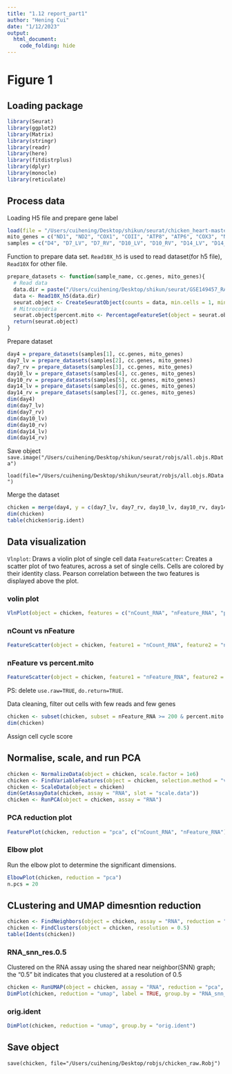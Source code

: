 ```yaml
---
title: "1.12 report_part1"
author: "Hening Cui"
date: "1/12/2023"
output: 
  html_document:
    code_folding: hide
---
```


# Figure 1

## Loading package
```r
library(Seurat)
library(ggplot2)
library(Matrix)
library(stringr)
library(readr)
library(here)
library(fitdistrplus)
library(dplyr)
library(monocle)
library(reticulate)
```

## Process data

Loading H5 file and prepare gene label
```r
load(file = "/Users/cuihening/Desktop/shikun/seurat/chicken_heart-master/data/cc.genes.rda")
mito_genes = c("ND1", "ND2", "COX1", "COII", "ATP8", "ATP6", "COX3", "ND3", "ND4L", "ND4", "ND5", "CYTB", "ND6")
samples = c("D4", "D7_LV", "D7_RV", "D10_LV", "D10_RV", "D14_LV", "D14_RV")
```

Function to prepare data set.
`Read10X_h5` is used to read dataset(for h5 file), `Read10X` for other file.
```r
prepare_datasets <- function(sample_name, cc.genes, mito_genes){
  # Read data
  data.dir = paste("/Users/cuihening/Desktop/shikun/seurat/GSE149457_RAW/chicken_heart_scRNAseq_", sample_name, "_filtered_feature_bc_matrix.h5", sep = "")
  data <- Read10X_h5(data.dir)
  seurat.object <- CreateSeuratObject(counts = data, min.cells = 1, min.features = 1, project = sample_name)
  # Mitrocondria
  seurat.object$percent.mito <- PercentageFeatureSet(object = seurat.object, features = mito_genes)
  return(seurat.object)
}
```

Prepare dataset
```r
day4 = prepare_datasets(samples[1], cc.genes, mito_genes)
day7_lv = prepare_datasets(samples[2], cc.genes, mito_genes)
day7_rv = prepare_datasets(samples[3], cc.genes, mito_genes)
day10_lv = prepare_datasets(samples[4], cc.genes, mito_genes)
day10_rv = prepare_datasets(samples[5], cc.genes, mito_genes)
day14_lv = prepare_datasets(samples[6], cc.genes, mito_genes)
day14_rv = prepare_datasets(samples[7], cc.genes, mito_genes)
dim(day4)
dim(day7_lv)
dim(day7_rv)
dim(day10_lv)
dim(day10_rv)
dim(day14_lv)
dim(day14_rv)
```

Save object
`save.image("/Users/cuihening/Desktop/shikun/seurat/robjs/all.objs.RData")`


`load(file="/Users/cuihening/Desktop/shikun/seurat/robjs/all.objs.RData")`

Merge the dataset

```r
chicken = merge(day4, y = c(day7_lv, day7_rv, day10_lv, day10_rv, day14_lv, day14_rv), add.cell.ids = samples, project = "ChickenEmbryo")
dim(chicken)
table(chicken$orig.ident)
```

## Data visualization {.tabset}

`Vlnplot`: Draws a violin plot of single cell data
`FeatureScatter`: Creates a scatter plot of two features, across a set of single cells. Cells are colored by their identity class. Pearson correlation between the two features is displayed above the plot.

### volin plot
```r
VlnPlot(object = chicken, features = c("nCount_RNA", "nFeature_RNA", "percent.mito"), pt.size = 0.01, group.by = "orig.ident")
```

### nCount vs nFeature
```r
FeatureScatter(object = chicken, feature1 = "nCount_RNA", feature2 = "nFeature_RNA")
```

### nFeature vs percent.mito
```r
FeatureScatter(object = chicken, feature1 = "nFeature_RNA", feature2 = "percent.mito") + geom_hline(yintercept = 20) + geom_vline(xintercept = 200)
```

PS: delete `use.raw=TRUE`, `do.return=TRUE`.

Data cleaning, filter out cells with few reads and few genes
```r
chicken <- subset(chicken, subset = nFeature_RNA >= 200 & percent.mito <= 20)
dim(chicken)
```

Assign cell cycle score




## Normalise, scale, and run PCA {.tabset}


```r
chicken <- NormalizeData(object = chicken, scale.factor = 1e6)
chicken <- FindVariableFeatures(object = chicken, selection.method = "vst", nfeatures = 2000, verbose = FALSE)
chicken <- ScaleData(object = chicken)
dim(GetAssayData(chicken, assay = "RNA", slot = "scale.data"))
chicken <- RunPCA(object = chicken, assay = "RNA")
```

### PCA reduction plot

```r
FeaturePlot(chicken, reduction = "pca", c("nCount_RNA", "nFeature_RNA"))
```

### Elbow plot

Run the elbow plot to determine the significant dimensions.
```r
ElbowPlot(chicken, reduction = "pca")
n.pcs = 20
```

## CLustering and UMAP dimesntion reduction {.tabset}

```r
chicken <- FindNeighbors(object = chicken, assay = "RNA", reduction = "pca", dims = 1:n.pcs, force.recalc = TRUE)
chicken <- FindClusters(object = chicken, resolution = 0.5)
table(Idents(chicken))
```

### RNA_snn_res.0.5
Clustered on the RNA assay using the shared near neighbor(SNN) graph; the "0.5" bit indicates that you clustered at a resolution of 0.5

```r
chicken <- RunUMAP(object = chicken, assay = "RNA", reduction = "pca", dims = 1:n.pcs)
DimPlot(chicken, reduction = "umap", label = TRUE, group.by = "RNA_snn_res.0.5")
```

### orig.ident

```r
DimPlot(chicken, reduction = "umap", group.by = "orig.ident")
```

## Save object

`save(chicken, file="/Users/cuihening/Desktop/robjs/chicken_raw.Robj")`



